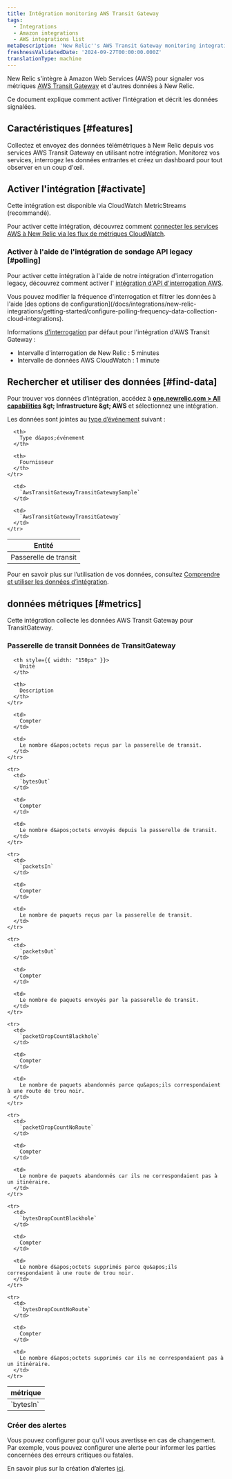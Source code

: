 ```yaml
---
title: Intégration monitoring AWS Transit Gateway
tags:
  - Integrations
  - Amazon integrations
  - AWS integrations list
metaDescription: 'New Relic''s AWS Transit Gateway monitoring integration: what data it reports, and how to enable it.'
freshnessValidatedDate: '2024-09-27T00:00:00.000Z'
translationType: machine
---
```


New Relic s&apos;intègre à Amazon Web Services (AWS) pour signaler vos métriques [AWS Transit Gateway](https://aws.amazon.com/transit-gateway/) et d&apos;autres données à New Relic.

Ce document explique comment activer l&apos;intégration et décrit les données signalées.

## Caractéristiques [#features]

Collectez et envoyez des données télémétriques à New Relic depuis vos services AWS Transit Gateway en utilisant notre intégration. Monitorez vos services, interrogez les données entrantes et créez un dashboard pour tout observer en un coup d&apos;œil.

## Activer l&apos;intégration [#activate]

Cette intégration est disponible via CloudWatch MetricStreams (recommandé).

Pour activer cette intégration, découvrez comment [connecter les services AWS à New Relic via les flux de métriques CloudWatch](/docs/infrastructure/amazon-integrations/connect/aws-metric-stream-setup/).

### Activer à l&apos;aide de l&apos;intégration de sondage API legacy [#polling]

Pour activer cette intégration à l&apos;aide de notre intégration d&apos;interrogation legacy, découvrez comment activer l&apos; [intégration d&apos;API d&apos;interrogation AWS](/docs/infrastructure/amazon-integrations/connect/connect-aws-new-relic-infrastructure-monitoring/).

<Callout variant="tip">
  Vous pouvez modifier la fréquence d&apos;interrogation et filtrer les données à l&apos;aide [des options de configuration](/docs/integrations/new-relic-integrations/getting-started/configure-polling-frequency-data-collection-cloud-integrations).

  Informations [d&apos;interrogation](/docs/infrastructure/amazon-integrations/aws-integrations-list/aws-polling-intervals-infrastructure-integrations) par défaut pour l&apos;intégration d&apos;AWS Transit Gateway :

  * Intervalle d&apos;interrogation de New Relic : 5 minutes
  * Intervalle de données AWS CloudWatch : 1 minute
</Callout>

## Rechercher et utiliser des données [#find-data]

Pour trouver vos données d’intégration, accédez à <DNT>**[one.newrelic.com &gt; All capabilities](https://one.newrelic.com/all-capabilities) &amp;gt; Infrastructure &amp;gt; AWS**</DNT> et sélectionnez une intégration.

Les données sont jointes au [type d’événement](/docs/data-apis/understand-data/new-relic-data-types/#event-data) suivant :

<table>
  <thead>
    <tr>
      <th>
        Entité
      </th>

      <th>
        Type d&apos;événement
      </th>

      <th>
        Fournisseur
      </th>
    </tr>
  </thead>

  <tbody>
    <tr>
      <td>
        Passerelle de transit
      </td>

      <td>
        `AwsTransitGatewayTransitGatewaySample`
      </td>

      <td>
        `AwsTransitGatewayTransitGateway`
      </td>
    </tr>
  </tbody>
</table>

Pour en savoir plus sur l’utilisation de vos données, consultez [Comprendre et utiliser les données d’intégration](/docs/infrastructure/integrations/find-use-infrastructure-integration-data).

## données métriques [#metrics]

Cette intégration collecte les données AWS Transit Gateway pour TransitGateway.

### Passerelle de transit Données de TransitGateway

<table>
  <thead>
    <tr>
      <th style={{ width: "275px" }}>
        métrique
      </th>

      <th style={{ width: "150px" }}>
        Unité
      </th>

      <th>
        Description
      </th>
    </tr>
  </thead>

  <tbody>
    <tr>
      <td>
        `bytesIn`
      </td>

      <td>
        Compter
      </td>

      <td>
        Le nombre d&apos;octets reçus par la passerelle de transit.
      </td>
    </tr>

    <tr>
      <td>
        `bytesOut`
      </td>

      <td>
        Compter
      </td>

      <td>
        Le nombre d&apos;octets envoyés depuis la passerelle de transit.
      </td>
    </tr>

    <tr>
      <td>
        `packetsIn`
      </td>

      <td>
        Compter
      </td>

      <td>
        Le nombre de paquets reçus par la passerelle de transit.
      </td>
    </tr>

    <tr>
      <td>
        `packetsOut`
      </td>

      <td>
        Compter
      </td>

      <td>
        Le nombre de paquets envoyés par la passerelle de transit.
      </td>
    </tr>

    <tr>
      <td>
        `packetDropCountBlackhole`
      </td>

      <td>
        Compter
      </td>

      <td>
        Le nombre de paquets abandonnés parce qu&apos;ils correspondaient à une route de trou noir.
      </td>
    </tr>

    <tr>
      <td>
        `packetDropCountNoRoute`
      </td>

      <td>
        Compter
      </td>

      <td>
        Le nombre de paquets abandonnés car ils ne correspondaient pas à un itinéraire.
      </td>
    </tr>

    <tr>
      <td>
        `bytesDropCountBlackhole`
      </td>

      <td>
        Compter
      </td>

      <td>
        Le nombre d&apos;octets supprimés parce qu&apos;ils correspondaient à une route de trou noir.
      </td>
    </tr>

    <tr>
      <td>
        `bytesDropCountNoRoute`
      </td>

      <td>
        Compter
      </td>

      <td>
        Le nombre d&apos;octets supprimés car ils ne correspondaient pas à un itinéraire.
      </td>
    </tr>
  </tbody>
</table>

### Créer des alertes

Vous pouvez configurer <InlinePopover type="alerts" />pour qu&apos;il vous avertisse en cas de changement. Par exemple, vous pouvez configurer une alerte pour informer les parties concernées des erreurs critiques ou fatales.

En savoir plus sur la création d’alertes [ici](/docs/alerts-applied-intelligence/new-relic-alerts/learn-alerts/introduction-alerts/).